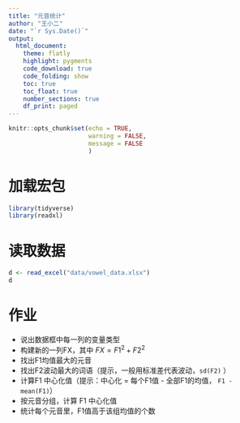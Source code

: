 ```yaml
---
title: "元音统计"
author: "王小二"
date: "`r Sys.Date()`"
output: 
  html_document:
    theme: flatly
    highlight: pygments
    code_download: true
    code_folding: show
    toc: true
    toc_float: true
    number_sections: true
    df_print: paged
---
```



```r
knitr::opts_chunk$set(echo = TRUE,
                      warning = FALSE, 
                      message = FALSE
                      )
```





# 加载宏包

```r
library(tidyverse)
library(readxl)
```



# 读取数据

```r
d <- read_excel("data/vowel_data.xlsx")
d 
```

# 作业

- 说出数据框中每一列的变量类型
- 构建新的一列FX，其中 $FX = F1^2 + F2^2$
- 找出F1均值最大的元音
- 找出F2波动最大的词语（提示，一般用标准差代表波动，`sd(F2)` ）
- 计算F1 中心化值（提示：中心化 = 每个F1值 - 全部F1的均值， `F1 - mean(F1)`）
- 按元音分组，计算 F1 中心化值
- 统计每个元音里，F1值高于该组均值的个数




